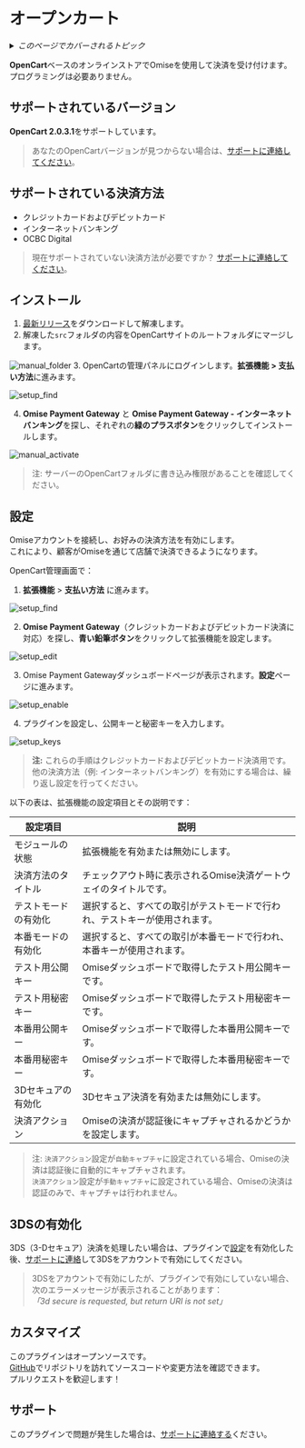 ---
---
 # オープンカート


<details>
  <summary><em>このページでカバーされるトピック</em></summary>

- [サポートされているバージョン](#supported-versions)
- [サポートされている決済方法](#supported-payment-methods)
- [インストール](#installation)
- [設定](#configuration)
  - [3DSの有効化](#enabling-3ds)
- [カスタマイズ](#customization)
- [サポート](#support)

</details>

**OpenCart**ベースのオンラインストアでOmiseを使用して決済を受け付けます。プログラミングは必要ありません。

## サポートされているバージョン

**OpenCart 2.0.3.1**をサポートしています。

> あなたのOpenCartバージョンが見つからない場合は、[サポートに連絡してください](mailto:support@omise.co?subject=Feature%20Request:%20OpenCart)。

## サポートされている決済方法

- クレジットカードおよびデビットカード  
- インターネットバンキング  
- OCBC Digital

> 現在サポートされていない決済方法が必要ですか？ [サポートに連絡してください](mailto:support@omise.co?subject=Payment%20Method%20Support:%20OpenCart)。

## インストール

1. [最新リリース](https://github.com/omise/omise-opencart/releases/tag/v2.5)をダウンロードして解凍します。
2. 解凍した`src`フォルダの内容をOpenCartサイトのルートフォルダにマージします。

 ![manual_folder](/img/manual_folder.png)
3. OpenCartの管理パネルにログインします。**拡張機能 > 支払い方法**に進みます。

 ![setup_find](/img/setup_find.png)

4. **Omise Payment Gateway** と **Omise Payment Gateway - インターネットバンキング**を探し、それぞれの**緑のプラスボタン**をクリックしてインストールします。

 ![manual_activate](/img/manual_activate.png)

> 注: サーバーのOpenCartフォルダに書き込み権限があることを確認してください。

## 設定

Omiseアカウントを接続し、お好みの決済方法を有効にします。  
これにより、顧客がOmiseを通じて店舗で決済できるようになります。

OpenCart管理画面で：

1. **拡張機能** > **支払い方法** に進みます。

 ![setup_find](/img/setup_find.png)

2. **Omise Payment Gateway**（クレジットカードおよびデビットカード決済に対応）を探し、**青い鉛筆ボタン**をクリックして拡張機能を設定します。

 ![setup_edit](/img/setup_edit.png)

3. Omise Payment Gatewayダッシュボードページが表示されます。**設定**ページに進みます。

 ![setup_enable](/img/setup_enable.png)

4. プラグインを設定し、公開キーと秘密キーを入力します。

 ![setup_keys](/img/setup_keys.png)

> **注:** これらの手順はクレジットカードおよびデビットカード決済用です。  
> 他の決済方法（例: インターネットバンキング）を有効にする場合は、繰り返し設定を行ってください。

以下の表は、拡張機能の設定項目とその説明です：

| **設定項目**              | **説明**                                                                 |
|---------------------------|--------------------------------------------------------------------------|
| モジュールの状態           | 拡張機能を有効または無効にします。                                        |
| 決済方法のタイトル         | チェックアウト時に表示されるOmise決済ゲートウェイのタイトルです。         |
| テストモードの有効化       | 選択すると、すべての取引がテストモードで行われ、テストキーが使用されます。 |
| 本番モードの有効化         | 選択すると、すべての取引が本番モードで行われ、本番キーが使用されます。     |
| テスト用公開キー           | Omiseダッシュボードで取得したテスト用公開キーです。                       |
| テスト用秘密キー           | Omiseダッシュボードで取得したテスト用秘密キーです。                       |
| 本番用公開キー             | Omiseダッシュボードで取得した本番用公開キーです。                         |
| 本番用秘密キー             | Omiseダッシュボードで取得した本番用秘密キーです。                         |
| 3Dセキュアの有効化         | 3Dセキュア決済を有効または無効にします。                                   |
| 決済アクション             | Omiseの決済が認証後にキャプチャされるかどうかを設定します。                 |

> 注: `決済アクション`設定が`自動キャプチャ`に設定されている場合、Omiseの決済は認証後に自動的にキャプチャされます。  
> `決済アクション`設定が`手動キャプチャ`に設定されている場合、Omiseの決済は認証のみで、キャプチャは行われません。

## 3DSの有効化

3DS（3-Dセキュア）決済を処理したい場合は、プラグインで[設定](/opencart-plugin#configuration)を有効化した後、[サポートに連絡](#)して3DSをアカウントで有効にしてください。

> 3DSをアカウントで有効にしたが、プラグインで有効にしていない場合、次のエラーメッセージが表示されることがあります：  
> _「3d secure is requested, but return URI is not set」_

## カスタマイズ

このプラグインはオープンソースです。  
[GitHub](https://github.com/omise/omise-opencart)でリポジトリを訪れてソースコードや変更方法を確認できます。  
プルリクエストを歓迎します！

## サポート

このプラグインで問題が発生した場合は、[サポートに連絡する](mailto:support@omise.co?subject=Support%20Request:%20OpenCart)ください。
